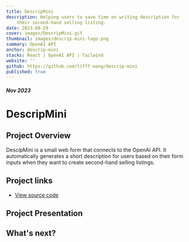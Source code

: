 ```yaml
---
title: DescripMini
description: Helping users to save time on writing description for
    their second-hand selling listing.
date: 2023-08-29
cover: images/DescripMini.gif
thumbnail: images/descrip-mini-logo.png
summary: OpenAI API
anchor: descrip-mini
stacks: React | OpenAI API | Tailwind
website: ''
github: https://github.com/tifff-wang/descrip-mini
published: true
---
```


##### Nov 2023

# DescripMini

## Project Overview

DescipMini is a small web form that connects to the OpenAI API. It
automatically generates a short description for users based on their
form inputs when they want to create second-hand selling listings.

## Project links

-   [View source code](https://github.com/tifff-wang/descrip-mini)

## Project Presentation

## What's next?
